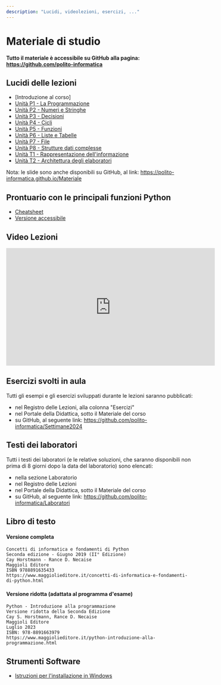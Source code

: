 ```yaml
---
description: "Lucidi, videolezioni, esercizi, ..."
---
```


# Materiale di studio

**Tutto il materiale è accessibile su GitHub alla pagina: https://github.com/polito-informatica**

## Lucidi delle lezioni

- [Introduzione al corso]
- [Unità P1 - La Programmazione](https://polito-informatica.github.io/Materiale/P1-La_Programmazione.pdf)
- [Unità P2 - Numeri e Stringhe](https://polito-informatica.github.io/Materiale/P2-Numeri_e_stringhe.pdf)
- [Unità P3 - Decisioni](https://polito-informatica.github.io/Materiale/P3-Decisioni.pdf)
- [Unità P4 - Cicli](https://polito-informatica.github.io/Materiale/P4-Cicli.pdf)
- [Unità P5 - Funzioni](https://polito-informatica.github.io/Materiale/P5-Funzioni.pdf)
- [Unità P6 - Liste e Tabelle](https://polito-informatica.github.io/Materiale/P6-Liste_e_Tabelle.pdf)
- [Unità P7 - File](https://polito-informatica.github.io/Materiale/P7-File_e_Eccezioni.pdf)
- [Unità P8 - Strutture dati complesse](https://polito-informatica.github.io/Materiale/P8-Strutture_dati_complesse.pdf)
- [Unità T1 - Rappresentazione dell'informazione](https://polito-informatica.github.io/Materiale/T1-Rappresentazione_dati.pdf)
- [Unità T2 - Architettura degli elaboratori](https://polito-informatica.github.io/Materiale/T2-Architettura.pdf)

Nota: le slide sono anche disponibili su GitHub, al link: https://polito-informatica.github.io/Materiale

## Prontuario con le principali funzioni Python

- [Cheatsheet](https://polito-informatica.github.io/Materiale/CheatSheet/Python_Cheat_Sheet-3.2.pdf)
- [Versione accessibile](https://polito-informatica.github.io/Materiale/CheatSheet/Python_Cheat_Sheet-Accessibile-v3.2.pdf)


## Video Lezioni

<iframe src="https://www.youtube.com/embed/videoseries?list=PLqRTLlwsxDL9cZ3q_zrfqpuXvMMy10GFs" allowFullScreen="allowFullScreen" allow="accelerometer; autoplay; clipboard-write; encrypted-media; gyroscope; picture-in-picture" width="560" height="315" frameBorder="0"></iframe>

## Esercizi svolti in aula

Tutti gli esempi e gli esercizi sviluppati durante le lezioni saranno pubblicati:

-    nel Registro delle Lezioni, alla colonna "Esercizi"
-    nel Portale della Didattica, sotto il Materiale del corso
-    su GitHub, al seguente link: https://github.com/polito-informatica/Settimane2024


## Testi dei laboratori

Tutti i testi dei laboratori (e le relative soluzioni, che saranno disponibili non prima di 8 giorni dopo la data del laboratorio) sono elencati:

-    nella sezione Laboratorio
-    nel Registro delle Lezioni
-    nel Portale della Didattica, sotto il Materiale del corso
-    su GitHub, al seguente link: https://github.com/polito-informatica/Laboratori


## Libro di testo

#### Versione completa

```
Concetti di informatica e fondamenti di Python
Seconda edizione - Giugno 2019 (II° Edizione)
Cay Horstmann - Rance D. Necaise
Maggioli Editore
ISBN 9788891635433
https://www.maggiolieditore.it/concetti-di-informatica-e-fondamenti-di-python.html 
```

#### Versione ridotta (adattata al programma d'esame)

```
Python - Introduzione alla programmazione
Versione ridotta della Seconda Edizione
Cay S. Horstmann, Rance D. Necaise
Maggioli Editore
Luglio 2023
ISBN: 978-8891663979 
https://www.maggiolieditore.it/python-introduzione-alla-programmazione.html 
```

## Strumenti Software


-    [Istruzioni per l'installazione in Windows](https://polito-informatica.github.io/Materiale/Istruzioni/istruzioni%20installazione%20ITA-Win%202023-24.pdf)
